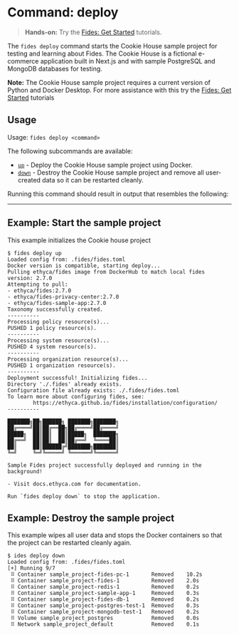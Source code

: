 
# Command: deploy

> **Hands-on:** Try the [Fides: Get Started](#LINK) tutorials.

The ```fides deploy``` command starts the Cookie House sample project for testing and learning about Fides. The Cookie House is a fictional e-commerce application built in Next.js and with sample PostgreSQL and MongoDB databases for testing.

<Callout emoji="">**Note:** The Cookie House sample project requires a current version of Python and Docker Desktop. For more assistance with this try the [Fides: Get Started](#LINK) tutorials</Callout>

## Usage
Usage: ```fides deploy <command>```

The following subcommands are available:

* <span class="nx-absolute -nx-mt-20" id="up"></span>[```up```](#up) - Deploy the Cookie House sample project using Docker.
* <span class="nx-absolute -nx-mt-20" id="down"></span>[```down```](#down) -  Destroy the Cookie House sample project and remove all user-created data so it can be restarted cleanly.

Running this command should result in output that resembles the following:

---

## Example: Start the sample project
This example initializes the Cookie house project

```console
$ fides deploy up
Loaded config from: .fides/fides.toml
Docker version is compatible, starting deploy...
Pulling ethyca/fides image from DockerHub to match local fides version: 2.7.0
Attempting to pull:
- ethyca/fides:2.7.0
- ethyca/fides-privacy-center:2.7.0
- ethyca/fides-sample-app:2.7.0
Taxonomy successfully created.
----------
Processing policy resource(s)...
PUSHED 1 policy resource(s).
----------
Processing system resource(s)...
PUSHED 4 system resource(s).
----------
Processing organization resource(s)...
PUSHED 1 organization resource(s).
----------
Deployment successful! Initializing fides...
Directory './.fides' already exists.
Configuration file already exists: ./.fides/fides.toml
To learn more about configuring fides, see:
        https://ethyca.github.io/fides/installation/configuration/
----------

███████╗██╗██████╗ ███████╗███████╗
██╔════╝██║██╔══██╗██╔════╝██╔════╝
█████╗  ██║██║  ██║█████╗  ███████╗
██╔══╝  ██║██║  ██║██╔══╝  ╚════██║
██║     ██║██████╔╝███████╗███████║
╚═╝     ╚═╝╚═════╝ ╚══════╝╚══════╝

Sample Fides project successfully deployed and running in the background!

- Visit docs.ethyca.com for documentation.

Run `fides deploy down` to stop the application.
```

## Example: Destroy the sample project
This example wipes all user data and stops the Docker containers so that the project can be restarted cleanly again.

```console
$ ides deploy down
Loaded config from: .fides/fides.toml
[+] Running 9/7
 ⠿ Container sample_project-fides-pc-1       Removed	10.2s
 ⠿ Container sample_project-fides-1          Removed	2.0s
 ⠿ Container sample_project-redis-1          Removed	0.2s
 ⠿ Container sample_project-sample-app-1     Removed	0.3s
 ⠿ Container sample_project-fides-db-1       Removed	0.2s
 ⠿ Container sample_project-postgres-test-1  Removed	0.3s
 ⠿ Container sample_project-mongodb-test-1   Removed	0.2s
 ⠿ Volume sample_project_postgres            Removed	0.0s
 ⠿ Network sample_project_default            Removed	0.1s
```